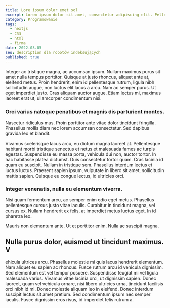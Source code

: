 ```yaml
---
title: Lore ipsum dolor emet sol
excerpt: Lorem ipsum dolor sit amet, consectetur adipiscing elit. Pellentesque in sagittis risus. Class aptent taciti sociosqu ad litora torquent per conubia nostra, per inceptos himenaeos.
category: Programowanie
tags:
  - nextjs
  - css
  - html
  - firma
date: 2022.03.05
seo: description dla robotów indeksujących
published: true
---
```


Integer ac tristique magna, ac accumsan ipsum. Nullam maximus purus sit amet nulla tempus porttitor. Quisque at justo rhoncus, aliquet ante at, eleifend metus. Proin hendrerit, enim id pellentesque rutrum, ligula nibh sollicitudin augue, non luctus elit lacus a arcu. Nam ac semper purus. Ut eget imperdiet justo. Cras aliquam auctor augue. Etiam lectus mi, maximus laoreet erat ut, ullamcorper condimentum nisi.

### Orci varius natoque penatibus et magnis dis parturient montes.

Nascetur ridiculus mus. Proin porttitor ante vitae dolor tincidunt fringilla. Phasellus mollis diam nec lorem accumsan consectetur. Sed dapibus gravida leo et blandit.

Vivamus scelerisque lacus arcu, eu dictum magna laoreet at. Pellentesque habitant morbi tristique senectus et netus et malesuada fames ac turpis egestas. Suspendisse eu massa porta, vehicula dui non, auctor tortor. In hac habitasse platea dictumst. Duis consectetur tortor quam. Cras lacinia id quam eu suscipit. Nullam in tristique sem. Phasellus interdum lectus et luctus luctus. Praesent sapien ipsum, vulputate in libero sit amet, sollicitudin mattis sapien. Quisque eu congue lectus, id ultricies orci.

### Integer venenatis, nulla eu elementum viverra.

Nisi quam fermentum arcu, ac semper enim odio eget metus. Phasellus pellentesque cursus justo vitae iaculis. Curabitur in tincidunt magna, vel cursus ex. Nullam hendrerit ex felis, at imperdiet metus luctus eget. In id pharetra leo.

Mauris non elementum ante. Ut et porttitor enim. Nulla ac suscipit magna.

## Nulla purus dolor, euismod ut tincidunt maximus. V

ehicula ultrices arcu. Phasellus molestie mi quis lacus hendrerit elementum. Nam aliquet eu sapien ac rhoncus. Fusce rutrum arcu id vehicula dignissim. Sed elementum est vel tempor posuere. Suspendisse feugiat mi vel ligula malesuada varius. Vivamus vitae lacinia orci, ut dignissim sapien. Donec laoreet, quam vel vehicula ornare, nisi libero ultricies urna, tincidunt facilisis orci nibh id mi. Donec molestie aliquam leo in eleifend. Donec interdum suscipit lectus sit amet pretium. Sed condimentum ipsum nec semper iaculis. Fusce dignissim eros risus, id imperdiet felis rutrum a.
